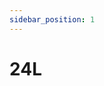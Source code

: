 ```yaml
---
sidebar_position: 1
---
```


# 24L

<Table
  header={['Datum', 'Thema', 'Inhalt']}
  compact
  selectable
  rows={[
    { cells: ['16.08.2021', 'Schulstart', 'Asufall'], type: 'holiday' },
    { cells: ['23.08.2021', 'Netzwerke', 'Schichtenmodell'] },
    { cells: ['30.08.2021', 'Netzwerke', 'TCP/IP-Schichtenmodell'] },
    { cells: ['06.09.2021', 'Netzwerke', 'IP-Adresse'] },
    { cells: ['13.09.2021', 'Netzwerke', 'Routing & DNS']},
    { cells: ['20.09.2021', 'Netzwerke', 'World Wide Web & Workshop'] },
    { cells: ['27.09.2021', 'Umweltwoche', ''], type: 'holiday' },
    { cells: ['04.10.2021', 'Herbstferien', ''], type: 'holiday' },
    { cells: ['11.10.2021', 'Herbstferien', ''], type: 'holiday' },
    { cells: ['18.10.2021', 'Herbstferien', ''], type: 'holiday' },
    { cells: ['25.10.2021', 'Netzwerke', 'Test'], type: 'test' },
    { cells: ['01.11.2021', 'Kryptologie', ''] },
    { cells: ['08.11.2021', 'Kryptologie', ''] },
    { cells: ['15.11.2021', 'Kryptologie', ''] },
    { cells: ['22.11.2021', 'Kryptologie', ''] },
    { cells: ['29.11.2021', 'Kryptologie', 'Sichere Passwörter'] },
    { cells: ['06.12.2021', 'Kryptologie', 'Test'], type: 'test' },
    { cells: ['13.12.2021', 'Datenbanken', ''] },
    { cells: ['20.12.2021', 'Winterferien', ''], type: 'holiday' },
    { cells: ['27.12.2021', 'Winterferien', ''], type: 'holiday' },
    { cells: ['03.01.2022', 'Winterferien', ''], type: 'holiday' },
    { cells: ['10.01.2022', 'Datenbanken', ''] },
    { cells: ['17.01.2022', 'Datenbanken', ''] },
    { cells: ['19.01.2022', 'Notenschluss', ''], type: 'event' },
    { cells: ['24.01.2022', 'Datenbanken', ''] }
  ]}
/>